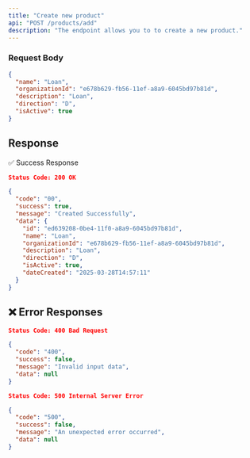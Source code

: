 ```yaml
---
title: "Create new product"
api: "POST /products/add"
description: "The endpoint allows you to to create a new product."
---
```


### **Request Body**

```json
{
  "name": "Loan",
  "organizationId": "e678b629-fb56-11ef-a8a9-6045bd97b81d",
  "description": "Loan",
  "direction": "D",
  "isActive": true
}
```


## Response

✅ Success Response
```json
Status Code: 200 OK

{
  "code": "00",
  "success": true,
  "message": "Created Successfully",
  "data": {
    "id": "ed639208-0be4-11f0-a8a9-6045bd97b81d",
    "name": "Loan",
    "organizationId": "e678b629-fb56-11ef-a8a9-6045bd97b81d",
    "description": "Loan",
    "direction": "D",
    "isActive": true,
    "dateCreated": "2025-03-28T14:57:11"
  }
}

```

## ❌ Error Responses

```json
Status Code: 400 Bad Request

{
  "code": "400",
  "success": false,
  "message": "Invalid input data",
  "data": null
}

Status Code: 500 Internal Server Error

{
  "code": "500",
  "success": false,
  "message": "An unexpected error occurred",
  "data": null
}
